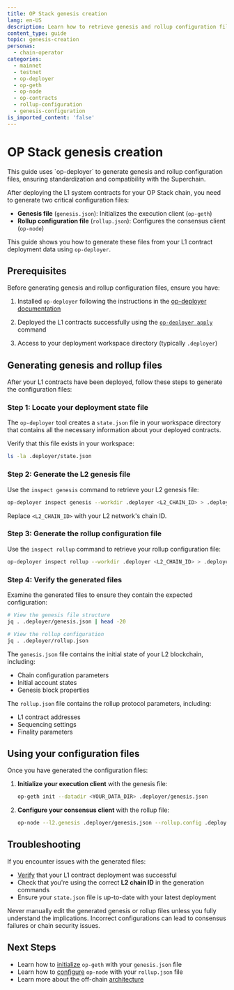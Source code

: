 ```yaml
---
title: OP Stack genesis creation
lang: en-US
description: Learn how to retrieve genesis and rollup configuration files using op-deployer after L1 contract deployment.
content_type: guide
topic: genesis-creation
personas:
  - chain-operator
categories:
  - mainnet
  - testnet
  - op-deployer
  - op-geth
  - op-node
  - op-contracts
  - rollup-configuration
  - genesis-configuration
is_imported_content: 'false'
---
```



# OP Stack genesis creation

<Callout type="info">
  This guide uses `op-deployer` to generate genesis and rollup configuration files, ensuring standardization and compatibility with the Superchain.
</Callout>

After deploying the L1 system contracts for your OP Stack chain, you need to generate two critical configuration files:

*   **Genesis file** (`genesis.json`): Initializes the execution client (`op-geth`)
*   **Rollup configuration file** (`rollup.json`): Configures the consensus client (`op-node`)

This guide shows you how to generate these files from your L1 contract deployment data using `op-deployer`.

## Prerequisites

Before generating genesis and rollup configuration files, ensure you have:

1.  Installed `op-deployer` following the instructions in the [op-deployer documentation](/operators/chain-operators/tools/op-deployer#installation)

2.  Deployed the L1 contracts successfully using the [`op-deployer apply`](/operators/chain-operators/tools/op-deployer#apply-deploy-your-chain) command

3.  Access to your deployment workspace directory (typically `.deployer`)

## Generating genesis and rollup files

After your L1 contracts have been deployed, follow these steps to generate the configuration files:

### Step 1: Locate your deployment state file

The `op-deployer` tool creates a `state.json` file in your workspace directory that contains all the necessary information about your deployed contracts.

Verify that this file exists in your workspace:

```bash
ls -la .deployer/state.json
```

### Step 2: Generate the L2 genesis file

Use the `inspect genesis` command to retrieve your L2 genesis file:

```bash
op-deployer inspect genesis --workdir .deployer <L2_CHAIN_ID> > .deployer/genesis.json
```

Replace `<L2_CHAIN_ID>` with your L2 network's chain ID.

### Step 3: Generate the rollup configuration file

Use the `inspect rollup` command to retrieve your rollup configuration file:

```bash
op-deployer inspect rollup --workdir .deployer <L2_CHAIN_ID> > .deployer/rollup.json
```

### Step 4: Verify the generated files

Examine the generated files to ensure they contain the expected configuration:

```bash
# View the genesis file structure
jq . .deployer/genesis.json | head -20

# View the rollup configuration
jq . .deployer/rollup.json
```

The `genesis.json` file contains the initial state of your L2 blockchain, including:

*   Chain configuration parameters
*   Initial account states
*   Genesis block properties

The `rollup.json` file contains the rollup protocol parameters, including:

*   L1 contract addresses
*   Sequencing settings
*   Finality parameters

## Using your configuration files

Once you have generated the configuration files:

1.  **Initialize your execution client** with the genesis file:

    ```bash
    op-geth init --datadir <YOUR_DATA_DIR> .deployer/genesis.json
    ```

2.  **Configure your consensus client** with the rollup file:

    ```bash
    op-node --l2.genesis .deployer/genesis.json --rollup.config .deployer/rollup.json [other options]
    ```

## Troubleshooting

If you encounter issues with the generated files:

*   [Verify](/operators/chain-operators/tools/op-deployer#verify-verify-contract-source-code-on-block-explorers) that your L1 contract deployment was successful
*   Check that you're using the correct **L2 chain ID** in the generation commands
*   Ensure your `state.json` file is up-to-date with your latest deployment

<Callout type="warning">
  Never manually edit the generated genesis or rollup files unless you fully understand the implications. Incorrect configurations can lead to consensus failures or chain security issues.
</Callout>

## Next Steps

*   Learn how to [initialize](/operators/node-operators/configuration/base-config#initialization-via-genesis-file) `op-geth` with your `genesis.json` file
*   Learn how to [configure](/operators/node-operators/configuration/base-config#configuring-op-node) `op-node` with your `rollup.json` file
*   Learn more about the off-chain [architecture](/operators/chain-operators/architecture)
